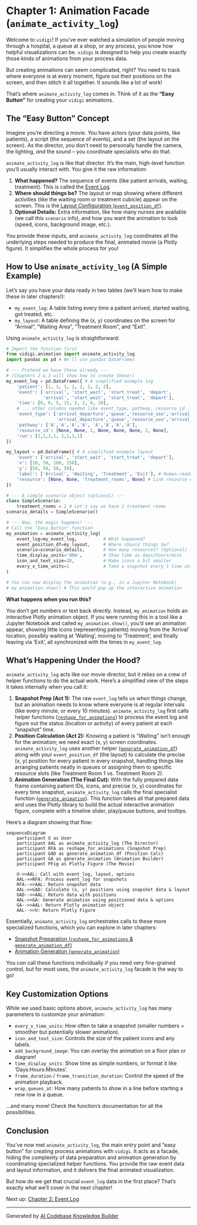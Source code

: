 # Chapter 1: Animation Facade (`animate_activity_log`)

Welcome to `vidigi`! If you've ever watched a simulation of people moving through a hospital, a queue at a shop, or any process, you know how helpful visualizations can be. `vidigi` is designed to help you create exactly those kinds of animations from your process data.

But creating animations can seem complicated, right? You need to track where everyone is at every moment, figure out their positions on the screen, and then stitch it all together. It sounds like a lot of work!

That's where `animate_activity_log` comes in. Think of it as the **"Easy Button"** for creating your `vidigi` animations.

## The "Easy Button" Concept

Imagine you're directing a movie. You have actors (your data points, like patients), a script (the sequence of events), and a set (the layout on the screen). As the director, you don't need to personally handle the camera, the lighting, *and* the sound – you coordinate specialists who do that.

`animate_activity_log` is like that director. It's the main, high-level function you'll usually interact with. You give it the raw information:

1.  **What happened?** The sequence of events (like patient arrivals, waiting, treatment). This is called the [Event Log](02_event_log_.qmd).
2.  **Where should things be?** The layout or map showing where different activities (like the waiting room or treatment cubicle) appear on the screen. This is the [Layout Configuration (`event_position_df`)](03_layout_configuration_event_position_df_.qmd).
3.  **Optional Details:** Extra information, like how many nurses are available (we call this `scenario` info), and how you want the animation to look (speed, icons, background image, etc.).

You provide these inputs, and `animate_activity_log` coordinates all the underlying steps needed to produce the final, animated movie (a Plotly figure). It simplifies the whole process for you!

## How to Use `animate_activity_log` (A Simple Example)

Let's say you have your data ready in two tables (we'll learn how to make these in later chapters!):

*   `my_event_log`: A table listing every time a patient arrived, started waiting, got treated, etc.
*   `my_layout`: A table defining the (x, y) coordinates on the screen for "Arrival", "Waiting Area", "Treatment Room", and "Exit".

Using `animate_activity_log` is straightforward:

```python
# Import the function first
from vidigi.animation import animate_activity_log
import pandas as pd # We'll use pandas DataFrames

# --- Pretend we have these already ---
# (Chapters 2 & 3 will show how to create these!)
my_event_log = pd.DataFrame({ # A simplified example log
    'patient': [1, 1, 1, 1, 2, 2, 2, 2],
    'event': ['arrival', 'start_wait', 'start_treat', 'depart',
              'arrival', 'start_wait', 'start_treat', 'depart'],
    'time': [0, 0, 5, 15, 2, 2, 8, 20],
    # ... other columns needed like event_type, pathway, resource_id ...
    'event_type': ['arrival_departure','queue','resource_use','arrival_departure',
                   'arrival_departure','queue','resource_use','arrival_departure'],
    'pathway': ['A','A','A','A', 'A','A','A','A'],
    'resource_id': [None, None, 1, None, None, None, 2, None],
    'run': [1,1,1,1, 1,1,1,1]
})

my_layout = pd.DataFrame({ # A simplified example layout
    'event': ['arrival', 'start_wait', 'start_treat', 'depart'],
    'x': [10, 50, 100, 150],
    'y': [50, 50, 50, 50],
    'label': ['Arrival', 'Waiting', 'Treatment', 'Exit'], # Human-readable names
    'resource': [None, None, 'treatment_rooms', None] # Link resource events to capacity
})

# --- A simple scenario object (optional) ---
class SimpleScenario:
    treatment_rooms = 2 # Let's say we have 2 treatment rooms
scenario_details = SimpleScenario()

# --- Now, the magic happens! ---
# Call the "Easy Button" function
my_animation = animate_activity_log(
    event_log=my_event_log,          # What happened?
    event_position_df=my_layout,     # Where should things be?
    scenario=scenario_details,       # How many resources? (Optional)
    time_display_units='dhm',        # Show time as days/hours/mins
    icon_and_text_size=20,           # Make icons a bit smaller
    every_x_time_units=1             # Take a snapshot every 1 time unit
)

# You can now display the animation (e.g., in a Jupyter Notebook)
# my_animation.show() # This would pop up the interactive animation
```

**What happens when you run this?**

You don't get numbers or text back directly. Instead, `my_animation` holds an interactive Plotly animation object. If you were running this in a tool like a Jupyter Notebook and called `my_animation.show()`, you'd see an animation appear, showing little icons (representing patients) moving from the 'Arrival' location, possibly waiting at 'Waiting', moving to 'Treatment', and finally leaving via 'Exit', all synchronized with the times in `my_event_log`.

## What's Happening Under the Hood?

`animate_activity_log` acts like our movie director, but it relies on a crew of helper functions to do the actual work. Here's a simplified view of the steps it takes internally when you call it:

1.  **Snapshot Prep (Act 1):** The raw `event_log` tells us *when* things change, but an animation needs to know where everyone is at regular intervals (like every minute, or every 10 minutes). `animate_activity_log` first calls helper functions ([`reshape_for_animations`](05_snapshot_preparation_reshape_for_animations_generate_animation_df_.qmd)) to process the event log and figure out the status (location or activity) of every patient at each "snapshot" time.
2.  **Position Calculation (Act 2):** Knowing a patient is "Waiting" isn't enough for the animation; we need exact (x, y) screen coordinates. `animate_activity_log` uses another helper ([`generate_animation_df`](05_snapshot_preparation_reshape_for_animations_generate_animation_df_.qmd)) along with your `event_position_df` (the layout) to calculate the precise (x, y) position for every patient in every snapshot, handling things like arranging patients neatly in queues or assigning them to specific resource slots (like Treatment Room 1 vs. Treatment Room 2).
3.  **Animation Generation (The Final Cut):** With the fully prepared data frame containing patient IDs, icons, and precise (x, y) coordinates for every time snapshot, `animate_activity_log` calls the final specialist function ([`generate_animation`](06_animation_generation_generate_animation_.qmd)). This function takes all that prepared data and uses the Plotly library to build the actual interactive animation figure, complete with a timeline slider, play/pause buttons, and tooltips.

Here's a diagram showing that flow:

```mermaid
sequenceDiagram
    participant U as User
    participant AAL as animate_activity_log (The Director)
    participant RFA as reshape_for_animations (Snapshot Prep)
    participant GAD as generate_animation_df (Position Calc)
    participant GA as generate_animation (Animation Builder)
    participant PFig as Plotly Figure (The Movie)

    U->>AAL: Call with event_log, layout, options
    AAL->>RFA: Process event_log for snapshots
    RFA-->>AAL: Return snapshot data
    AAL->>GAD: Calculate (x, y) positions using snapshot data & layout
    GAD-->>AAL: Return data with positions
    AAL->>GA: Generate animation using positioned data & options
    GA-->>AAL: Return Plotly animation object
    AAL-->>U: Return Plotly Figure
```

Essentially, `animate_activity_log` orchestrates calls to these more specialized functions, which you can explore in later chapters:

*   [Snapshot Preparation (`reshape_for_animations` & `generate_animation_df`)](05_snapshot_preparation_reshape_for_animations_generate_animation_df_.qmd)
*   [Animation Generation (`generate_animation`)](06_animation_generation_generate_animation_.qmd)

You *can* call these functions individually if you need very fine-grained control, but for most uses, the `animate_activity_log` facade is the way to go!

## Key Customization Options

While we used basic options above, `animate_activity_log` has many parameters to customize your animation:

*   `every_x_time_units`: How often to take a snapshot (smaller numbers = smoother but potentially slower animation).
*   `icon_and_text_size`: Controls the size of the patient icons and any labels.
*   `add_background_image`: You can overlay the animation on a floor plan or diagram!
*   `time_display_units`: Show time as simple numbers, or format it like 'Days:Hours:Minutes'.
*   `frame_duration` / `frame_transition_duration`: Control the speed of the animation playback.
*   `wrap_queues_at`: How many patients to show in a line before starting a new row in a queue.

...and many more! Check the function's documentation for all the possibilities.

## Conclusion

You've now met `animate_activity_log`, the main entry point and "easy button" for creating process animations with `vidigi`. It acts as a facade, hiding the complexity of data preparation and animation generation by coordinating specialized helper functions. You provide the raw event data and layout information, and it delivers the final animated visualization.

But how do we get that crucial `event_log` data in the first place? That's exactly what we'll cover in the next chapter!

Next up: [Chapter 2: Event Log](02_event_log_.qmd)

---

Generated by [AI Codebase Knowledge Builder](https://github.com/The-Pocket/Tutorial-Codebase-Knowledge)
